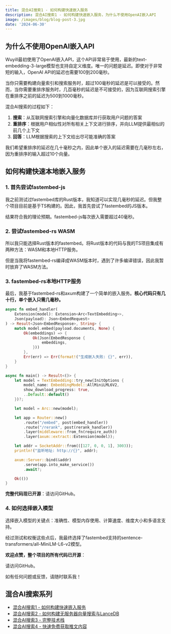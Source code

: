 ```yaml
---
title: 混合AI搜索1 - 如何构建快速嵌入服务
description: 混合AI搜索1 - 如何构建快速嵌入服务，为什么不使用OpenAI嵌入API
image: /images/blog/blog-post-3.jpg
date: '2024-06-30'
---
```


## 为什么不使用OpenAI嵌入API

Wuyill最初使用了OpenAI嵌入API，这个API非常易于使用，最新的text-embedding-3-large模型也支持自定义维度。唯一的问题是延迟。即使对于非常短的输入，OpenAI API的延迟也需要100到200毫秒。

当你只需要构建向量索引和搜索服务时，超过100毫秒的延迟是可以接受的。然而，当你需要重排序服务时，几百毫秒的延迟是不可接受的，因为互联网搜索引擎在重排序之前的延迟为500到1000毫秒。

混合AI搜索的过程如下：

1. **搜索**：从互联网搜索引擎和向量化数据库并行获取用户问题的答案
2. **重排序**：根据用户相似性对所有相关上下文进行排序，并向LLM提供最相似的前几个上下文
3. **回答**：LLM根据搜索的上下文给出尽可能准确的答案

我们希望重排序的延迟在几十毫秒之内，因此单个嵌入的延迟需要在几毫秒左右，因为重排序的输入超过10个向量。

## 如何构建快速本地嵌入服务

### 1. 首先尝试fastembed-js

我之前测试过fastembed库的Rust版本，我知道可以实现几毫秒的延迟。但我整个项目目前是基于TS构建的。因此，我首先尝试了fastembed的JS版本。

结果符合我的理论预期。fastembed-js每次嵌入需要超过40毫秒。

### 2. 尝试fastembed-rs WASM

所以我只能选择Rust版本的fastembed。将Rust版本的代码与我的TS项目集成有两种方法：WASM和本地HTTP服务。

但是当我将fastembed-rs编译成WASM版本时，遇到了许多编译错误，因此我暂时放弃了WASM方法。

### 3. fastembed-rs本地HTTP服务

最后，我基于fastembed-rs和axum构建了一个简单的嵌入服务。**核心代码只有几十行，单个嵌入只需几毫秒。**

```rust
async fn embed_handler(
    Extension(model): Extension<Arc<TextEmbedding>>,
    Json(payload): Json<EmbedRequest>
) -> Result<Json<EmbedResponse>, String> {
    match model.embed(payload.documents, None) {
        Ok(embeddings) => {
            Ok(Json(EmbedResponse {
                embeddings,
            }))
        },
        Err(err) => Err(format!("生成嵌入失败: {}", err)),
    }
}

async fn main() -> Result<()> {
    let model = TextEmbedding::try_new(InitOptions {
        model_name: EmbeddingModel::AllMiniLML6V2,
        show_download_progress: true,
        ..Default::default()
    })?;

    let model = Arc::new(model);

    let app = Router::new()
        .route("/embed", post(embed_handler))
        .route("/rerank", post(rerank_handler))
        .layer(middleware::from_fn(require_auth))
        .layer(axum::extract::Extension(model));

    let addr = SocketAddr::from(([127, 0, 0, 1], 3003));
    println!("监听地址: http://{}", addr);

    axum::Server::bind(&addr)
        .serve(app.into_make_service())
        .await?;

    Ok(())
}
```

**完整代码现已开源**：请访问GitHub。

### 4. 如何选择嵌入模型

选择嵌入模型的关键点：准确性、模型内存使用、计算速度、维度大小和多语言支持。

经过测试和权衡这些点后，我最终选择了fastembed支持的sentence-transformers/all-MiniLM-L6-v2模型。

**欢迎点赞，整个项目的所有代码已开源**：

请访问GitHub。

如有任何问题或反馈，请随时联系我！

## 混合AI搜索系列

-   [混合AI搜索1 - 如何构建快速嵌入服务](https://www.wuyill.com/blog/fast-local-embedding-service)
-   [混合AI搜索2 - 如何构建无服务器向量搜索与LanceDB](https://www.wuyill.com/blog/serverless-vector-search-lancedb)
-   [混合AI搜索3 - 完整技术栈](https://www.wuyill.com/blog/hybrid-ai-search-tech-stack)
-   [混合AI搜索4 - 快速免费获取推文内容](https://www.wuyill.com/blog/tweet-content-fast-free)
